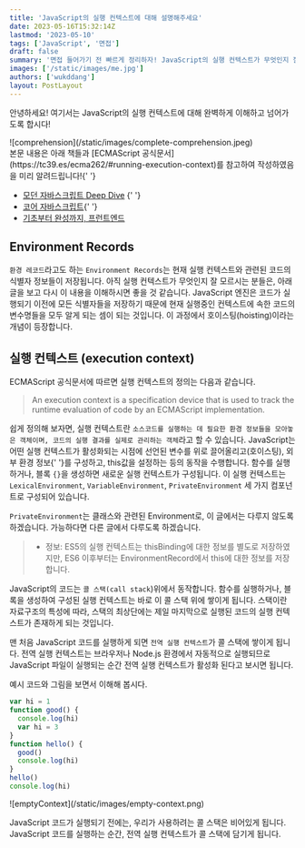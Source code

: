 ```yaml
---
title: 'JavaScript의 실행 컨텍스트에 대해 설명해주세요'
date: 2023-05-16T15:32:14Z
lastmod: '2023-05-10'
tags: ['JavaScript', '면접']
draft: false
summary: '면접 들어가기 전 빠르게 정리하자! JavaScript의 실행 컨텍스트가 무엇인지 질문을 받았다면? 본문과 같이 답변합시다!'
images: ['/static/images/me.jpg']
authors: ['wukddang']
layout: PostLayout
---
```


안녕하세요! 여기서는 JavaScript의 실행 컨텍스트에 대해 완벽하게 이해하고 넘어가도록 합시다!

<div className="w-96">![comprehension](/static/images/complete-comprehension.jpeg)</div>
본문 내용은 아래 책들과 [ECMAScript 공식문서](https://tc39.es/ecma262/#running-execution-context)를 참고하여
작성하였음을 미리 알려드립니다!{' '}

- [모던 자바스크립트 Deep Dive](http://www.yes24.com/Product/Goods/92742567) {' '}
- [코어 자바스크립트](http://www.yes24.com/Product/Goods/78586788){' '}
- [기초부터 완성까지, 프런트엔드](http://www.yes24.com/Product/Goods/105266398)

## Environment Records

`환경 레코드`라고도 하는 `Environment Records`는 현재 실행 컨텍스트와 관련된 코드의 식별자 정보들이 저장됩니다. 아직 실행 컨텍스트가 무엇인지 잘 모르시는 분들은, 아래 글을 보고 다시 이 내용을 이해하시면 좋을 것 같습니다. JavaScript 엔진은 코드가 실행되기 이전에 모든 식별자들을 저장하기 때문에 현재 실행중인 컨텍스트에 속한 코드의 변수명들을 모두 알게 되는 셈이 되는 것입니다. 이 과정에서 호이스팅(hoisting)이라는 개념이 등장합니다.

## 실행 컨텍스트 (execution context)

ECMAScript 공식문서에 따르면 실행 컨텍스트의 정의는 다음과 같습니다.

> An execution context is a specification device that is used to track the runtime evaluation of code by an ECMAScript implementation.

쉽게 정의해 보자면, 실행 컨텍스트란 `소스코드를 실행하는 데 필요한 환경 정보들을 모아놓은 객체이며, 코드의 실행 결과를 실제로 관리하는 객체`라고 할 수 있습니다. JavaScript는 어떤 실행 컨텍스트가 활성화되는 시점에 선언된 변수를 위로 끌어올리고(호이스팅),
외부 환경 정보{' '}를 구성하고, this값을 설정하는 등의 동작을 수행합니다. 함수를 실행하거나, 블록 `{}`을 생성하면 새로운 실행 컨텍스트가 구성됩니다. 이 실행 컨텍스트는 `LexicalEnvironment`, `VariableEnvironment`, `PrivateEnvironment` 세 가지 컴포넌트로 구성되어 있습니다.

`PrivateEnvironment`는 클래스와 관련된 Environment로, 이 글에서는 다루지 않도록 하겠습니다. 가능하다면 다른 글에서 다루도록 하겠습니다.

> - 정보: ES5의 실행 컨텍스트는 thisBinding에 대한 정보를 별도로 저장하였지만, ES6 이후부터는 EnvironmentRecord에서 this에 대한 정보를 저장합니다.

JavaScript의 코드는 `콜 스택(call stack`)위에서 동작합니다. 함수를 실행하거나, 블록을 생성하여 구성된 실행 컨텍스트는 바로 이 콜 스택 위에 쌓이게 됩니다. 스택이란 자료구조의 특성에 따라, 스택의 최상단에는 제일 마지막으로 실행된 코드의 실행 컨텍스트가 존재하게 되는 것입니다.

맨 처음 JavaScript 코드를 실행하게 되면 `전역 실행 컨텍스트`가 콜 스택에 쌓이게 됩니다. 전역 실행 컨텍스트는 브라우저나 Node.js 환경에서 자동적으로 실행되므로 JavaScript 파일이 실행되는 순간 전역 실행 컨텍스트가 활성화 된다고 보시면 됩니다.

예시 코드와 그림을 보면서 이해해 봅시다.

```js
var hi = 1
function good() {
  console.log(hi)
  var hi = 3
}
function hello() {
  good()
  console.log(hi)
}
hello()
console.log(hi)
```

<div className="mx-auto w-64">![emptyContext](/static/images/empty-context.png)</div>

JavaScript 코드가 실행되기 전에는, 우리가 사용하려는 콜 스택은 비어있게 됩니다. JavaScript 코드를 실행하는 순간, 전역 실행 컨텍스트가 콜 스택에 담기게 됩니다.